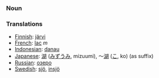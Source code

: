 === Noun ===

=== Translations ===
*[[Finnish]]: [[järvi]]
*[[French]]: [[lac]] ''m''
*[[Indonesian]]: [[danau]]
*[[Japanese]]: [[湖]] ([[みずうみ]], mizuumi), ～[[湖]] ([[こ]], ko) (as suffix)
*[[Russian]]: [[озеро]]
*[[Swedish]]: [[sjö]], [[insjö]]